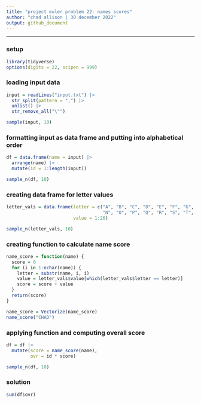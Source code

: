---
title: "project euler problem 22: names scores"
author: "chad allison | 30 december 2022"
output: github_document
---

___

### setup

```{r message = F, warning = F}
library(tidyverse)
options(digits = 22, scipen = 999)
```

### loading input data

```{r}
input = readLines("input.txt") |>
  str_split(pattern = ",") |>
  unlist() |>
  str_remove_all("\"")

sample(input, 10)
```

### formatting input as data frame and putting into alphabetical order

```{r}
df = data.frame(name = input) |>
  arrange(name) |>
  mutate(id = 1:length(input))

sample_n(df, 10)
```

### creating data frame for letter values

```{r}
letter_vals = data.frame(letter = c("A", "B", "C", "D", "E", "F", "G", "H", "I", "J", "K", "L", "M",
                                    "N", "O", "P", "Q", "R", "S", "T", "U", "V", "W", "X", "Y", "Z"),
                         value = 1:26)

sample_n(letter_vals, 10)
```

### creating function to calculate name score

```{r}
name_score = function(name) {
  score = 0
  for (i in 1:nchar(name)) {
    letter = substr(name, i, i)
    value = letter_vals$value[which(letter_vals$letter == letter)]
    score = score + value
  }
  return(score)
}

name_score = Vectorize(name_score)
name_score("CHAD")
```

### applying function and computing overall score

```{r}
df = df |>
  mutate(score = name_score(name),
         ovr = id * score)

sample_n(df, 10)
```

### solution

```{r}
sum(df$ovr)
```























































